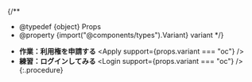 
{/**
  * @typedef {object} Props
  * @property {import("@components/types").Variant} variant
  */}

- **作業：利用権を申請する**
  <Apply support={props.variant === "oc"} />
- **練習：ログインしてみる**
  <Login support={props.variant === "oc"} />
{:.procedure}
